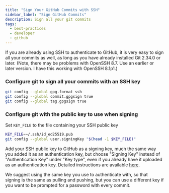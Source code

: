 ```yaml
---
title: "Sign Your GitHub Commits with SSH"
sidebar_label: "Sign GitHub Commits"
description: Sign all your git commits
tags:
  - best-practices
  - developer
  - github
---
```


If you are already using SSH to authenticate to GitHub, it is very easy to sign all your commits as well, as long as you have already installed Git 2.34.0 or later. (Note, there may be problems with OpenSSH 8.7. Use an earlier or later version. I have this working with OpenSSH 8.1p1.)

### Configure git to sign all your commits with an SSH key

```bash
git config --global gpg.format ssh
git config --global commit.gpgsign true
git config --global tag.gpgsign true
```

### Configure git with the public key to use when signing

Set `KEY_FILE` to the file containing your SSH public key

```bash
KEY_FILE=~/.ssh/id_ed25519.pub
git config --global user.signingKey "$(head -1 $KEY_FILE)"
```

Add your SSH public key to GitHub as a signing key, much the same way you added it as an authentication key, but choose "Signing Key" instead of "Authentication Key" under "Key type", even if you already have it uploaded as an authentication key. Detailed instructions are available [here](https://docs.github.com/en/authentication/connecting-to-github-with-ssh/adding-a-new-ssh-key-to-your-github-account#adding-a-new-ssh-key-to-your-account).

We suggest using the same key you use to authenticate with, so that signing is the same as pulling and pushing, but you can use a different key if you want to be prompted for a password with every commit.
